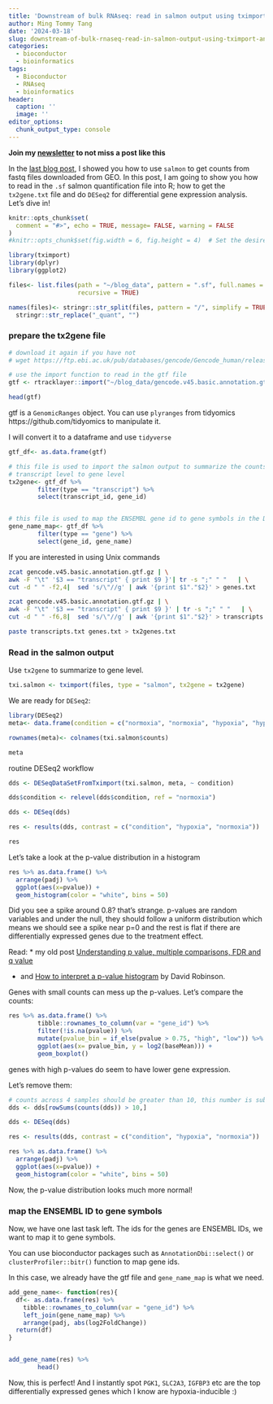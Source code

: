 ```yaml
---
title: 'Downstream of bulk RNAseq: read in salmon output using tximport and then DESeq2'
author: Ming Tommy Tang
date: '2024-03-18'
slug: downstream-of-bulk-rnaseq-read-in-salmon-output-using-tximport-and-then-deseq2
categories:
  - bioconductor
  - bioinformatics
tags:
  - Bioconductor
  - RNAseq
  - bioinformatics
header:
  caption: ''
  image: ''
editor_options: 
  chunk_output_type: console
---
```


**Join my [newsletter](https://divingintogeneticsandgenomics.ck.page/newsletter) 
to not miss a post like this**

In the [last blog post](https://divingintogeneticsandgenomics.com/post/how-to-preprocess-geo-bulk-rnaseq-data-with-salmon/), I showed you how to use `salmon` to get counts from 
fastq files downloaded from GEO. In this post, I am going to show you how to read 
in the `.sf`  salmon quantification file into R; how to get the `tx2gene.txt` 
file and do `DESeq2` for differential gene expression analysis. Let's dive in!

```r
knitr::opts_chunk$set(
  comment = "#>", echo = TRUE, message= FALSE, warning = FALSE
)
#knitr::opts_chunk$set(fig.width = 6, fig.height = 4)  # Set the desired width and height
```

```r
library(tximport)
library(dplyr)
library(ggplot2)

files<- list.files(path = "~/blog_data", pattern = ".sf", full.names = TRUE, 
                   recursive = TRUE)

names(files)<- stringr::str_split(files, pattern = "/", simplify = TRUE)[,5] %>%
  stringr::str_replace("_quant", "")
```

### prepare the tx2gene file

```r
# download it again if you have not
# wget https://ftp.ebi.ac.uk/pub/databases/gencode/Gencode_human/release_45/gencode.v45.basic.annotation.gtf.gz

# use the import function to read in the gtf file
gtf <- rtracklayer::import("~/blog_data/gencode.v45.basic.annotation.gtf.gz")

head(gtf)
```

gtf is a `GenomicRanges` object. You can use `plyranges` from tidyomics https://github.com/tidyomics to manipulate it.

I will convert it to a dataframe and use `tidyverse`

```r
gtf_df<- as.data.frame(gtf)

# this file is used to import the salmon output to summarize the counts from 
# transcript level to gene level
tx2gene<- gtf_df %>%
        filter(type == "transcript") %>%
        select(transcript_id, gene_id)


# this file is used to map the ENSEMBL gene id to gene symbols in the DESeq2 results
gene_name_map<- gtf_df %>% 
        filter(type == "gene") %>% 
        select(gene_id, gene_name) 
```

If you are interested in using Unix commands

```bash
zcat gencode.v45.basic.annotation.gtf.gz | \
awk -F "\t" '$3 == "transcript" { print $9 }'| tr -s ";" " "   | \
cut -d " " -f2,4|  sed 's/\"//g' | awk '{print $1"."$2}' > genes.txt

zcat gencode.v45.basic.annotation.gtf.gz | \
awk -F "\t" '$3 == "transcript" { print $9 }' | tr -s ";" " "   | \
cut -d " " -f6,8|  sed 's/\"//g' | awk '{print $1"."$2}' > transcripts.txt

paste transcripts.txt genes.txt > tx2genes.txt

```

### Read in the salmon output 

Use `tx2gene` to summarize to gene level.

```r
txi.salmon <- tximport(files, type = "salmon", tx2gene = tx2gene)
```

We are ready for `DESeq2`:

```r
library(DESeq2)
meta<- data.frame(condition = c("normoxia", "normoxia", "hypoxia", "hypoxia"))

rownames(meta)<- colnames(txi.salmon$counts)

meta
```

routine DESeq2 workflow
```r
dds <- DESeqDataSetFromTximport(txi.salmon, meta, ~ condition)

dds$condition <- relevel(dds$condition, ref = "normoxia")

dds <- DESeq(dds)

res <- results(dds, contrast = c("condition", "hypoxia", "normoxia"))

res
```

Let's take a look at the p-value distribution in a histogram
```r
res %>% as.data.frame() %>%
  arrange(padj) %>%
  ggplot(aes(x=pvalue)) +
  geom_histogram(color = "white", bins = 50)
```

Did you see a spike around 0.8? that's strange. p-values are random variables
and under the null, they should follow a uniform distribution which means we 
should see a spike near p=0 and the rest is flat if there are differentially
expressed genes due to the treatment effect.

Read:
* my old post [Understanding p value, multiple comparisons, FDR and q value](https://divingintogeneticsandgenomics.com/post/understanding-p-value-multiple-comparisons-fdr-and-q-value/)

* and [How to interpret a p-value histogram](http://varianceexplained.org/statistics/interpreting-pvalue-histogram/) by
David Robinson.


Genes with small counts can mess up the p-values.
Let's compare the counts:
```r
res %>% as.data.frame() %>%
        tibble::rownames_to_column(var = "gene_id") %>%
        filter(!is.na(pvalue)) %>%
        mutate(pvalue_bin = if_else(pvalue > 0.75, "high", "low")) %>%
        ggplot(aes(x= pvalue_bin, y = log2(baseMean))) +
        geom_boxplot()
```
genes with high p-values do seem to have lower gene expression.

Let's remove them:
```r
# counts across 4 samples should be greater than 10, this number is subjective
dds <- dds[rowSums(counts(dds)) > 10,]

dds <- DESeq(dds)

res <- results(dds, contrast = c("condition", "hypoxia", "normoxia"))

res %>% as.data.frame() %>%
  arrange(padj) %>%
  ggplot(aes(x=pvalue)) +
  geom_histogram(color = "white", bins = 50)
```

Now, the p-value distribution looks much more normal!

### map the ENSEMBL ID to gene symbols

Now, we have one last task left. The ids for the genes are ENSEMBL IDs, we 
want to map it to gene symbols.

You can use bioconductor packages such as `AnnotationDbi::select()` or
`clusterProfiler::bitr()` function to map gene ids.

In this case, we already have the gtf file and `gene_name_map` is what we 
need.

```r
add_gene_name<- function(res){
  df<- as.data.frame(res) %>%
    tibble::rownames_to_column(var = "gene_id") %>%
    left_join(gene_name_map) %>%
    arrange(padj, abs(log2FoldChange))
  return(df)
}


add_gene_name(res) %>%
        head()
```

Now, this is perfect! And I instantly spot `PGK1`, `SLC2A3`, `IGFBP3` etc are the top
differentially expressed genes which I know are hypoxia-inducible :)

